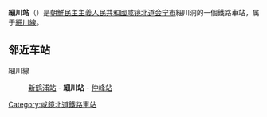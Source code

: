 {{unreferenced|time=2015-02-03T04:16:05+00:00}}
{{朝鮮半島車站資訊
|公司色 = blue
|文字色 = 
|站名 = 細川站
|圖片 = 
|pxl = 
|圖片說明 =
|前一站 = [[新鹤浦站|新鹤浦]]
|前一站距離 = 8.6
|後一站距離 = 5.8
|後一站 = [[仲峰站|仲峰]]
|所屬路線 = [[細川線|細川線]]
|距離 = 8.6
|起點站 = [[新鹤浦站|新鹤浦]]
|諺文 = 세천역
|朝鮮漢字 = 細川驛
|文觀部式 = Secheon-yeok
|馬-賴式 = Sechŏn-yŏk
|副站名 = 
|車站編號 = 
|停站路線數 = 
|所屬公司 = [[朝鮮民主主義人民共和國鐵道省|朝鮮民主主義人民共和國鐵道省]]
|所在地 =[[咸镜北道|咸镜北道]][[会宁市|会宁市]]細川洞
|車站構造 = 地面车站
|月台配置 = 
|啟用年月日 =
|廢站年月日 = 
|上下車人次 = 
|統計年度 = 
|轉車 = 
|備註 = 
|全寬備註 = 
}}

'''細川站'''（{{lang-ko|세천역}}）是[[朝鮮民主主義人民共和國|朝鮮民主主義人民共和國]][[咸镜北道|咸镜北道]][[会宁市|会宁市]]細川洞的一個鐵路車站，属于[[細川線|細川線]]。

==邻近车站==
細川線
:[[新鹤浦站|新鹤浦站]] - '''細川站''' - [[仲峰站|仲峰站]]

{{朝鲜铁路小作品}}

{{細川線}}

[[Category:咸鏡北道鐵路車站|Category:咸鏡北道鐵路車站]]